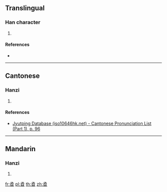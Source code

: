{{character info/new}}
==Translingual==

===Han character===
{{Han char|rn=39|rad=子|as=10|sn=13|four=|canj=NDNDA|ids=⿱孨日}}

# {{defn|Han|sort=子10}}

====References====
* {{Han ref|kx=0280.200|dkj=07013|dj=0549.170|hdz=21018.130|uh=5B74|ud=23412}}

----

==Cantonese==

===Hanzi===
{{yue-hanzi|jyut=[[ji5]]|y=yi5}}

# {{defn|lang=yue|sort=子10}}

====References====
* [http://www.iso10646hk.net/jp/document/download.jsp Jyutping Database (iso10646hk.net) - Cantonese Pronunciation List (Part 1), p. 96]

----

==Mandarin==

===Hanzi===
{{cmn-hanzi|pin=[[nǐ]] ([[ni3]])|wg=ni<sup>3</sup>}}

# {{defn|lang=cmn|sort=子10}}

[[fr:孴]]
[[pl:孴]]
[[th:孴]]
[[zh:孴]]